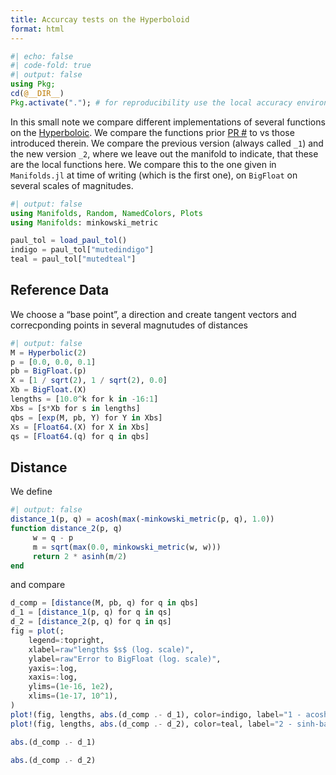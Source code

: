 ```yaml
---
title: Accurcay tests on the Hyperboloid
format: html
---
```



```julia
#| echo: false
#| code-fold: true
#| output: false
using Pkg;
cd(@__DIR__)
Pkg.activate("."); # for reproducibility use the local accuracy environment.
```

In this small note we compare different implementations of several functions on the [Hyperboloic]().
We compare the functions prior [PR #]() to vs those introduced therein.
We compare the previous version (always called `_1`) and the new version `_2`, where we leave out the manifold to indicate, that these are the local functions here.
We compare this to the one given in `Manifolds.jl` at time of writing (which is the first one), on `BigFloat` on several scales of magnitudes.

```julia
#| output: false
using Manifolds, Random, NamedColors, Plots
using Manifolds: minkowski_metric

paul_tol = load_paul_tol()
indigo = paul_tol["mutedindigo"]
teal = paul_tol["mutedteal"]
```

## Reference Data

We choose a “base point”, a direction and create tangent vectors and correcponding points in several magnutudes of distances
```julia
#| output: false
M = Hyperbolic(2)
p = [0.0, 0.0, 0.1]
pb = BigFloat.(p)
X = [1 / sqrt(2), 1 / sqrt(2), 0.0]
Xb = BigFloat.(X)
lengths = [10.0^k for k in -16:1]
Xbs = [s*Xb for s in lengths]
qbs = [exp(M, pb, Y) for Y in Xbs]
Xs = [Float64.(X) for X in Xbs]
qs = [Float64.(q) for q in qbs]
```

## Distance

We define

```julia
#| output: false
distance_1(p, q) = acosh(max(-minkowski_metric(p, q), 1.0))
function distance_2(p, q)
     w = q - p
     m = sqrt(max(0.0, minkowski_metric(w, w)))
     return 2 * asinh(m/2)
end
```

and compare

```julia
d_comp = [distance(M, pb, q) for q in qbs]
d_1 = [distance_1(p, q) for q in qs]
d_2 = [distance_2(p, q) for q in qs]
fig = plot(;
    legend=:topright,
    xlabel=raw"lengths $s$ (log. scale)",
    ylabel=raw"Error to BigFloat (log. scale)",
    yaxis=:log,
    xaxis=:log,
    ylims=(1e-16, 1e2),
    xlims=(1e-17, 10^1),
)
plot!(fig, lengths, abs.(d_comp .- d_1), color=indigo, label="1 - acosh-based")
plot!(fig, lengths, abs.(d_comp .- d_2), color=teal, label="2 - sinh-based")
```

```julia
abs.(d_comp .- d_1)
```

```julia
abs.(d_comp .- d_2)
```